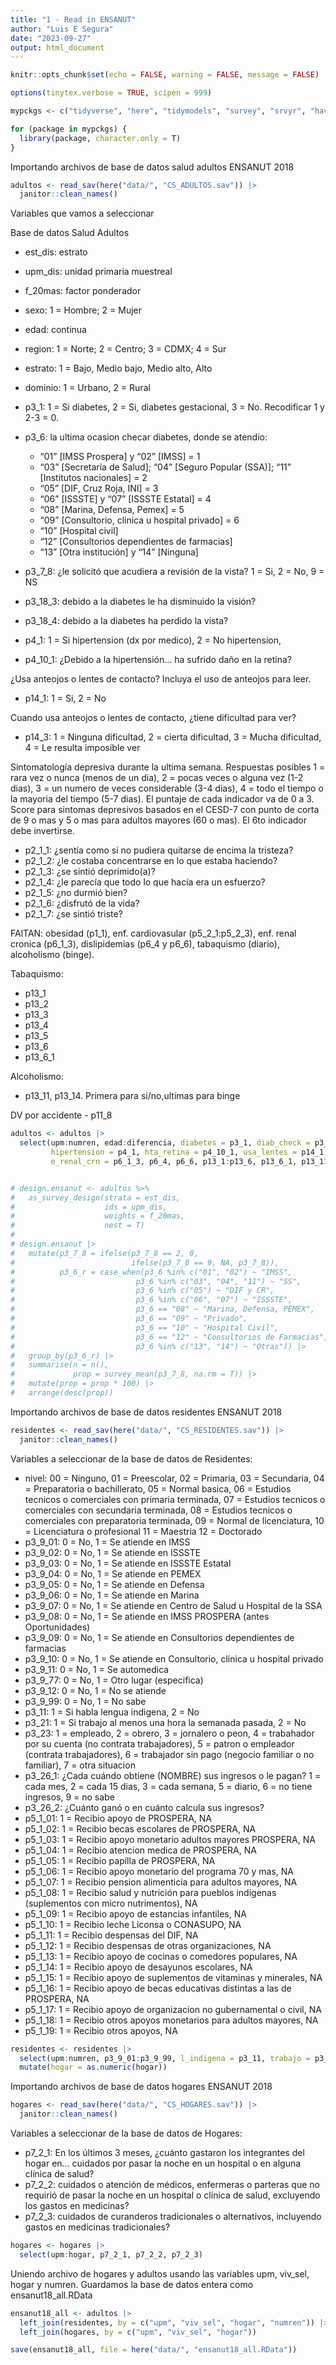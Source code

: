 ```yaml
---
title: "1 - Read in ENSANUT"
author: "Luis E Segura"
date: "2023-09-27"
output: html_document
---
```


```r
knitr::opts_chunk$set(echo = FALSE, warning = FALSE, message = FALSE)

options(tinytex.verbose = TRUE, scipen = 999)

mypckgs <- c("tidyverse", "here", "tidymodels", "survey", "srvyr", "haven")

for (package in mypckgs) {
  library(package, character.only = T)
}

```

Importando archivos de base de datos salud adultos ENSANUT 2018

```r
adultos <- read_sav(here("data/", "CS_ADULTOS.sav")) |>
  janitor::clean_names()

```

Variables que vamos a seleccionar

Base de datos Salud Adultos

- est_dis: estrato
- upm_dis: unidad primaria muestreal
- f_20mas: factor ponderador
- sexo: 1 = Hombre; 2 = Mujer
- edad: continua
- region: 1 = Norte; 2 = Centro; 3 = CDMX; 4 = Sur
- estrato: 1 = Bajo, Medio bajo, Medio alto, Alto
- dominio: 1 = Urbano, 2 = Rural
- p3_1: 1 = Si diabetes, 2 = Si, diabetes gestacional, 3 = No. Recodificar 1 y 2-3 = 0.

- p3_6: la ultima ocasion checar diabetes, donde se atendio:
    - "01" [IMSS Prospera]  y "02" [IMSS]  = 1
    - "03" [Secretaría de Salud]; "04" [Seguro Popular (SSA)]; "11" [Institutos nacionales]  = 2
    - "05" [DIF, Cruz Roja, INI] = 3
    - "06" [ISSSTE] y "07" [ISSSTE Estatal] = 4
    - "08" [Marina, Defensa, Pemex] = 5
    - "09" [Consultorio, clínica u hospital privado] = 6
    - "10" [Hospital civil] 
    - "12" [Consultorios dependientes de farmacias]
    - "13" [Otra institución] y "14" [Ninguna]
    
- p3_7_8: ¿le solicitó que acudiera a revisión de la vista? 1 = Si, 2 = No, 9 = NS

- p3_18_3: debido a la diabetes le ha disminuido la visión?

- p3_18_4: debido a la diabetes ha perdido la vista?

- p4_1: 1 = Si hipertension (dx por medico), 2 = No hipertension, 

- p4_10_1: ¿Debido a la hipertensión… ha sufrido daño en la retina?

¿Usa anteojos o lentes de contacto? Incluya el uso de anteojos para leer.

- p14_1: 1 = Si, 2 = No

Cuando usa anteojos o lentes de contacto, ¿tiene dificultad para ver?

- p14_3: 1 = Ninguna dificultad, 2 = cierta dificultad, 3 = Mucha dificultad, 4 = Le resulta imposible ver

Sintomatología depresiva durante la ultima semana. Respuestas posibles 1 = rara vez o nunca (menos de un dia), 2 = pocas veces o alguna vez (1-2 dias), 3 = un numero de veces considerable (3-4 dias), 4 = todo el tiempo o la mayoria del tiempo (5-7 dias). El puntaje de cada indicador va de 0 a 3. Score para sintomas depresivos basados en el CESD-7 con punto de corta de 9 o mas y 5 o mas para adultos mayores (60 o mas). El 6to indicador debe invertirse. 

- p2_1_1: ¿sentía como si no pudiera quitarse de encima la tristeza?
- p2_1_2: ¿le costaba concentrarse en lo que estaba haciendo?
- p2_1_3: ¿se sintió deprimido(a)?
- p2_1_4: ¿le parecía que todo lo que hacía era un esfuerzo?
- p2_1_5: ¿no durmió bien?
- p2_1_6: ¿disfrutó de la vida?
- p2_1_7: ¿se sintió triste?

FAlTAN: obesidad (p1_1), enf. cardiovasular (p5_2_1:p5_2_3), enf. renal cronica (p6_1_3), dislipidemias (p6_4 y p6_6), tabaquismo (diario), alcoholismo (binge).

Tabaquismo:

- p13_1
- p13_2
- p13_3
- p13_4
- p13_5
- p13_6
- p13_6_1

Alcoholismo:

- p13_11, p13_14. Primera para si/no,ultimas para binge

DV por accidente - p11_8

```r
adultos <- adultos |>
  select(upm:numren, edad:diferencia, diabetes = p3_1, diab_check = p3_6, diab_rev = p3_7_8, diab_dv = p3_18_3, diab_perd_vsn = p3_18_4, 
         hipertension = p4_1, hta_retina = p4_10_1, usa_lentes = p14_1, disc_visual = p14_3, p2_1_1:p2_1_7, obesidad = p1_1, p5_2_1:p5_2_3, 
         e_renal_crn = p6_1_3, p6_4, p6_6, p13_1:p13_6, p13_6_1, p13_11, p13_14, disc_visual_accdnt = p11_8)


# design.ensanut <- adultos %>%
#   as_survey_design(strata = est_dis, 
#                    ids = upm_dis, 
#                    weights = f_20mas, 
#                    nest = T)
# 
# design.ensanut |>
#   mutate(p3_7_8 = ifelse(p3_7_8 == 2, 0, 
#                          ifelse(p3_7_8 == 9, NA, p3_7_8)), 
#          p3_6_r = case_when(p3_6 %in% c("01", "02") ~ "IMSS", 
#                           p3_6 %in% c("03", "04", "11") ~ "SS", 
#                           p3_6 %in% c("05") ~ "DIF y CR", 
#                           p3_6 %in% c("06", "07") ~ "ISSSTE", 
#                           p3_6 == "08" ~ "Marina, Defensa, PEMEX", 
#                           p3_6 == "09" ~ "Privado", 
#                           p3_6 == "10" ~ "Hospital Civil", 
#                           p3_6 == "12" ~ "Consultorios de Farmacias", 
#                           p3_6 %in% c("13", "14") ~ "Otras")) |>
#   group_by(p3_6_r) |>
#   summarise(n = n(), 
#             prop = survey_mean(p3_7_8, na.rm = T)) |>
#   mutate(prop = prop * 100) |>
#   arrange(desc(prop))

```

Importando archivos de base de datos residentes ENSANUT 2018

```r
residentes <- read_sav(here("data/", "CS_RESIDENTES.sav")) |>
  janitor::clean_names()
```

Variables a seleccionar de la base de datos de Residentes:

- nivel: 00 = Ninguno, 01 = Preescolar, 02 = Primaria, 03 = Secundaria, 04 = Preparatoria o bachillerato, 
         05 = Normal basica, 06 = Estudios tecnicos o comerciales con primaria terminada, 
         07 = Estudios tecnicos o comerciales con secundaria terminada, 
         08 = Estudios tecnicos o comerciales con preparatoria terminada, 
         09 = Normal de licenciatura, 
         10 = Licenciatura o profesional
         11 = Maestria
         12 = Doctorado
- p3_9_01: 0 = No, 1 = Se atiende en IMSS
- p3_9_02: 0 = No, 1 = Se atiende en ISSSTE
- p3_9_03: 0 = No, 1 = Se atiende en ISSSTE Estatal
- p3_9_04: 0 = No, 1 = Se atiende en PEMEX
- p3_9_05: 0 = No, 1 = Se atiende en Defensa
- p3_9_06: 0 = No, 1 = Se atiende en Marina
- p3_9_07: 0 = No, 1 = Se atiende en Centro de Salud u Hospital de la SSA
- p3_9_08: 0 = No, 1 = Se atiende en IMSS PROSPERA (antes Oportunidades)
- p3_9_09: 0 = No, 1 = Se atiende en Consultorios dependientes de farmacias
- p3_9_10: 0 = No, 1 = Se atiende en Consultorio, clínica u hospital privado
- p3_9_11: 0 = No, 1 = Se automedica
- p3_9_77: 0 = No, 1 = Otro lugar (especifica)
- p3_9_12: 0 = No, 1 = No se atiende
- p3_9_99: 0 = No, 1 = No sabe
- p3_11: 1 = Si habla lengua indigena, 2 = No
- p3_21: 1 = Si trabajo al menos una hora la semanada pasada, 2 = No
- p3_23: 1 = empleado, 2 = obrero, 3 = jornalero o peon, 4 = trabahador por su cuenta (no contrata trabajadores), 
         5 = patron o empleador (contrata trabajadores), 6 = trabajador sin pago (negocio familiar o no familiar), 
         7 = otra situacion
- p3_26_1: ¿Cada cuándo obtiene (NOMBRE) sus ingresos o le pagan? 1 = cada mes, 2 = cada 15 dias, 3 = cada semana, 5 = diario, 6 = no tiene ingresos, 9 = no sabe
- p3_26_2: ¿Cuánto ganó o en cuánto calcula sus ingresos?
- p5_1_01: 1 = Recibio apoyo de PROSPERA, NA
- p5_1_02: 1 = Recibio becas escolares de PROSPERA, NA
- p5_1_03: 1 = Recibio apoyo monetario adultos mayores PROSPERA, NA
- p5_1_04: 1 = Recibio atencion medica de PROSPERA, NA
- p5_1_05: 1 = Recibio papilla de PROSPERA, NA
- p5_1_06: 1 = Recibio apoyo monetario del programa 70 y mas, NA
- p5_1_07: 1 = Recibio pension alimenticia para adultos mayores, NA
- p5_1_08: 1 = Recibio salud y nutrición para pueblos indígenas (suplementos con micro nutrimentos), NA
- p5_1_09: 1 = Recibio apoyo de estancias infantiles, NA
- p5_1_10: 1 = Recibio leche Liconsa o CONASUPO, NA
- p5_1_11: 1 = Recibio despensas del DIF, NA
- p5_1_12: 1 = Recibio despensas de otras organizaciones, NA
- p5_1_13: 1 = Recibio apoyo de cocinas o comedores populares, NA
- p5_1_14: 1 = Recibio apoyo de desayunos escolares, NA
- p5_1_15: 1 = Recibio apoyo de suplementos de vitaminas y minerales, NA
- p5_1_16: 1 = Recibio apoyo de becas educativas distintas a las de PROSPERA, NA
- p5_1_17: 1 = Recibio apoyo de organizacion no gubernamental o civil, NA
- p5_1_18: 1 = Recibio otros apoyos monetarios para adultos mayores, NA
- p5_1_19: 1 = Recibio otros apoyos, NA
         
```r
residentes <- residentes |>
  select(upm:numren, p3_9_01:p3_9_99, l_indigena = p3_11, trabajo = p3_21, tipo_trabajo = p3_23, p3_26_1, p3_26_2, p5_1_01:p5_1_19) |> 
  mutate(hogar = as.numeric(hogar))
```

Importando archivos de base de datos hogares ENSANUT 2018

```r
hogares <- read_sav(here("data/", "CS_HOGARES.sav")) |>
  janitor::clean_names()
```

Variables a seleccionar de la base de datos de Hogares:

- p7_2_1: En los últimos 3 meses, ¿cuánto gastaron los integrantes del hogar en... cuidados por pasar la noche en un hospital o en alguna clínica de salud?
- p7_2_2: cuidados o atención de médicos, enfermeras o parteras que no requirió de pasar la noche en un hospital o clínica de salud, excluyendo los gastos en medicinas?
- p7_2_3: cuidados de curanderos tradicionales o alternativos, incluyendo gastos en medicinas tradicionales?

```r
hogares <- hogares |>
  select(upm:hogar, p7_2_1, p7_2_2, p7_2_3)
```


Uniendo archivo de hogares y adultos usando las variables upm, viv_sel, hogar y numren. Guardamos la base de datos entera como ensanut18_all.RData
```r
ensanut18_all <- adultos |>
  left_join(residentes, by = c("upm", "viv_sel", "hogar", "numren")) |>
  left_join(hogares, by = c("upm", "viv_sel", "hogar"))

save(ensanut18_all, file = here("data/", "ensanut18_all.RData"))
```

